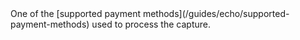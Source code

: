 <ResponseField name="ExternalProviderPaymentMethod" type="string">
One of the [supported payment methods](/guides/echo/supported-payment-methods) used to process the capture.
</ResponseField>